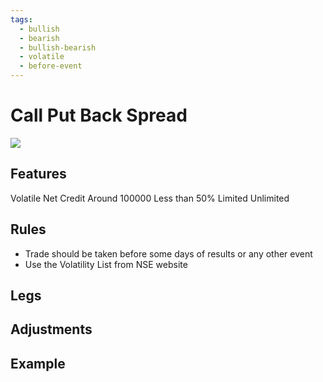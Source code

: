 ```yaml
---
tags:
  - bullish
  - bearish
  - bullish-bearish
  - volatile
  - before-event
---
```


# Call Put Back Spread
<img className="graph" src="/img/graphs/call-put-back-spread.svg" />

## Features
<grid>
  <attribute title="View" icon="visibility" color="info">
    Volatile
  </attribute>
  <attribute title="Premium" icon="currency_exchange" color="info">
    Net Credit
  </attribute>
  <attribute title="Margin" icon="currency_rupee" color="info">
    Around 100000
  </attribute>
  <attribute title="POP" icon="percent" color="success">
	Less than 50%
  </attribute>
  <attribute title="Max Loss" icon="dangerous" color="warning">
    Limited
  </attribute>
  <attribute title="Max Profit" icon="payments" color="info">
    Unlimited
  </attribute>
</grid>

## Rules

- Trade should be taken before some days of results or any other event
- Use the Volatility List from NSE website


## Legs

<leg side="PE"  transaction="S" moneyNess="ATM" lotSize={1} moreInfo=""/>
<leg side="CE"  transaction="S" moneyNess="ATM" lotSize={1} moreInfo=""/>
<leg side="CE"  transaction="B" moneyNess="OTM" lotSize={2} moreInfo=""/>
<leg side="PE"  transaction="B" moneyNess="OTM" lotSize={2} moreInfo=""/>


## Adjustments



## Example
